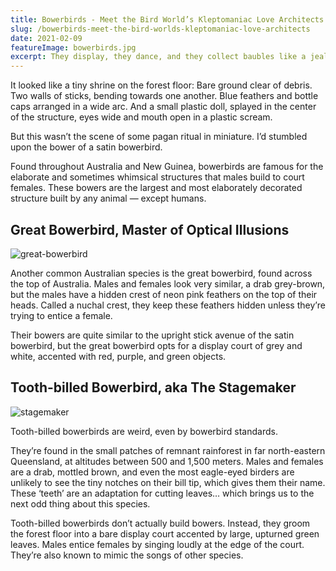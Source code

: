 ```yaml
---
title: Bowerbirds - Meet the Bird World’s Kleptomaniac Love Architects
slug: /bowerbirds-meet-the-bird-worlds-kleptomaniac-love-architects
date: 2021-02-09
featureImage: bowerbirds.jpg
excerpt: They display, they dance, and they collect baubles like a jealous hoarder. Meet Australia’s incredible bowerbirds.
---
```


It looked like a tiny shrine on the forest floor: Bare ground clear of debris. Two walls of sticks, bending towards one another. Blue feathers and bottle caps arranged in a wide arc. And a small plastic doll, splayed in the center of the structure, eyes wide and mouth open in a plastic scream.

But this wasn’t the scene of some pagan ritual in miniature. I’d stumbled upon the bower of a satin bowerbird.

Found throughout Australia and New Guinea, bowerbirds are famous for the elaborate and sometimes whimsical structures that males build to court females. These bowers are the largest and most elaborately decorated structure built by any animal — except humans.

## Great Bowerbird, Master of Optical Illusions

![great-bowerbird](./great-bowerbird.jpg)

Another common Australian species is the great bowerbird, found across the top of Australia. Males and females look very similar, a drab grey-brown, but the males have a hidden crest of neon pink feathers on the top of their heads. Called a nuchal crest, they keep these feathers hidden unless they’re trying to entice a female.

Their bowers are quite similar to the upright stick avenue of the satin bowerbird, but the great bowerbird opts for a display court of grey and white, accented with red, purple, and green objects.

## Tooth-billed Bowerbird, aka The Stagemaker

![stagemaker](./stagemaker.jpg)

Tooth-billed bowerbirds are weird, even by bowerbird standards.

They’re found in the small patches of remnant rainforest in far north-eastern Queensland, at altitudes between 500 and 1,500 meters. Males and females are a drab, mottled brown, and even the most eagle-eyed birders are unlikely to see the tiny notches on their bill tip, which gives them their name. These ‘teeth’ are an adaptation for cutting leaves… which brings us to the next odd thing about this species.

Tooth-billed bowerbirds don’t actually build bowers. Instead, they groom the forest floor into a bare display court accented by large, upturned green leaves. Males entice females by singing loudly at the edge of the court. They’re also known to mimic the songs of other species.
